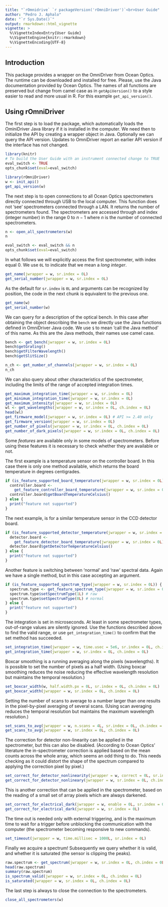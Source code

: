 ```yaml
---
title: "`rOmnidrive` `r packageVersion('rOmniDriver')`<br>User Guide"
author: "Pedro J. Aphalo"
date: "`r Sys.Date()`"
output: rmarkdown::html_vignette
vignette: >
  %\VignetteIndexEntry{User Guide}
  %\VignetteEngine{knitr::rmarkdown}
  %\VignetteEncoding{UTF-8}
---
```


## Introduction

This package provides a wrapper on the OmniDriver from Ocean Optics. The 
runtime can be downloaded and installed for free. Please, use the Java
documentation provided by Ocean Optics. The names of all functions are
preserved but change from camel case as in `getApiVersion()` to a style
easier to read and more usual in R. For this example `get_api_version()`.

## Using rOmniDriver

The first step is to load the package, which automatically loads the 
OminiDriver Java library if it is installed in the computer.
We need then to initialize the API by creating a wrapper object in Java.
Optionally we can query the API version. Updates to OmniDriver
report an earlier API version if the interface has not changed.

```r
library(knitr)
# To build the User Guide with an instrument connected change to TRUE
eval_switch <- TRUE
opts_chunk$set(eval=eval_switch)
```

```r
library(rOmniDriver)
w <- init_api()
get_api_version(w)
```

The next step is to open connections to all Ocean Optics spectrometers
directly connected through USB to the local computer. This function does
not 'see' spectrometers connected through a LAN. It returns the number of
spectrometers found. The spectrometers are accessed through and index 
(integer number) in the range 0 to $n - 1$ where $n$ is the number
of connected spectrometers.

```r
n <- open_all_spectrometers(w)
n
```

```r
eval_switch <- eval_switch && n
opts_chunk$set(eval=eval_switch)
```

In what follows we will explicitly access the first spectrometer, with
index equal 0. We use `0L` to indicate that we mean a _long integer_.

```r
get_name(jwrapper = w, sr.index = 0L)
get_serial_number(jwrapper = w, sr.index = 0L)
```

As the default for `sr.index` is `0L` and arguments can be recognized by
position, the code in the next chunk is equivalent to the previous one.

```r
get_name(w)
get_serial_number(w)
```

We can query for a description of the optical bench. In this case after
obtaining the object describing the `bench` we directly use the Java
functions defined in OmniDriver Java code. We use `$` to mean 'call the
Java method' of this name. As this are the Java methods, their names use
camel case.

```r
bench <- get_bench(jwrapper = w, sr.index = 0L)
bench$getGrating()
bench$getFilterWavelength()
bench$getSlitSize()
```

```r
n_ch <- get_number_of_channels(jwrapper = w, sr.index = 0L)
n_ch
```

We can also query about other characteristics of the spectrometer, including
the limits of the range of accepted integration times.

```r
get_maximum_integration_time(jwrapper = w, sr.index = 0L)
get_minimum_integration_time(jwrapper = w, sr.index = 0L)
get_maximum_intensity(jwrapper = w, sr.index = 0L)
wl <- get_wavelengths(jwrapper = w, sr.index = 0L, ch.index = 0L)
head(wl)
get_firmware_model(jwrapper = w, sr.index = 0L) # API >= 2.40 only
get_firmware_version(jwrapper = w, sr.index = 0L)
get_number_of_pixels(jwrapper = w, sr.index = 0L, ch.index = 0L)
get_number_of_dark_pixels(jwrapper = w, sr.index = 0L, ch.index = 0L)
```

Some _features_ are available only in some models of spectrometers. Before
using these features it is necessary to check whether they are available or
not.

The first example is a temperature sensor on the controller board. In this
case there is only one method available, which returns the board temperature
in degrees centigrades.

```r
if (is_feature_supported_board_temperature(jwrapper = w, sr.index = 0L)) {
  controller.board <- 
    get_feature_controller_board_temperature(jwrapper = w, sr.index = 0L)
  controller.board$getBoardTemperatureCelsius()
} else {
  print("feature not supported")
}
```


The next example, is for a similar temperature sensor in the CCD detector
board. 

```r
if (is_feature_supported_detector_temperature(jwrapper = w, sr.index = 0L)) {
  detector.board <- 
    get_feature_detector_board_temperature(jwrapper = w, sr.index = 0L)
  detector.board$getDetectorTemperatureCelsius()
} else {
  print("feature not supported")
}
```

Another feature is switching between 'normal' and 'raw' spectral data. Again
we have a single method, but in this case accepting an argument.

```r
if (is_feature_supported_spectrum_type(jwrapper = w, sr.index = 0L)) {
  spectrum.type <- get_feature_spectrum_type(jwrapper = w, sr.index = 0L)
  spectrum.type$setSpectrumType(1L) # raw
  spectrum.type$setSpectrumType(0L) # normal
} else {
  print("feature not supported")
}
```

The integration is set in microseconds. At least in some spectrometer
types, out-of-range values are silently ignored. Use the functions
described above to find the valid range, or use `get_integration_time()`
to confirm that the set method has succeeded.

```r
set_integration_time(jwrapper = w, time.usec = 5e6, sr.index = 0L, ch.index = 0L)
get_integration_time(jwrapper = w, sr.index = 0L, ch.index = 0L)
```

Boxcar smoothing is a running averaging along the pixels (wavelengths). It is
possible to set the number of pixels as a half width. (Using boxcar smoothing
reduces the noise reducing the effective wavelength resolution but maintains
the temporal resolution.)

```r
set_boxcar_width(w, half.width.px = 0L, sr.index = 0L, ch.index = 0L)
get_boxcar_width(jwrapper = w, sr.index = 0L, ch.index = 0L)
```

Setting the number of scans to average to a number larger than one results
in the pixel-by-pixel averaging of several scans. (Using scan averaging
reduces the temporal resolution but maintains the maximum wavelength
resolution.)

```r
set_scans_to_avg(jwrapper = w, n.scans = 4L, sr.index = 0L, ch.index = 0L)
get_scans_to_avg(jwrapper = w, sr.index = 0L, ch.index = 0L)
```

The correction for detector non-linearity can be applied in the spectrometer, 
but this can also be disabled. (According to Ocean Optics' literature the
in-spectrometer correction is applied based on the mean counts across the
whole array, which seems an odd thing to do. This needs checking as it
could distort the shape of the spectrum compared to applying the correction
pixel by pixel.)

```r
set_correct_for_detector_nonlinearity(jwrapper = w, correct = 0L, sr.index = 0L, ch.index = 0L)
get_correct_for_detector_nonlineary(jwrapper = w, sr.index = 0L, ch.index = 0L)
```

This is another correction that can be applied in the spectrometer, based
on the reading of a small set of array pixels which are always darkened.

```r
set_correct_for_electrical_dark(jwrapper = w, enable = 0L, sr.index = 0L)
get_correct_for_electrical_dark(jwrapper = w, sr.index = 0L)
```

The time out is needed only with external triggering, and is the maximum
time to wait for a trigger before unblocking the communication with the
computer (the spectrometer becoming responsive to new commands).

```r
set_timeout(jwrapper = w, time.millisec = 1000L, sr.index = 0L)
```

Finally we acquire a spectrum! Subsequently we query whether it is valid,
and whether it is saturated (the sensor is clipping the peaks).

```r
raw.spectrum <- get_spectrum(jwrapper = w, sr.index = 0L, ch.index = 0L)
head(raw.spectrum)
summary(raw.spectrum)
is_spectrum_valid(jwrapper = w, sr.index = 0L, ch.index = 0L)
is_saturated(jwrapper = w, sr.index = 0L, ch.index = 0L)
```

The last step is always to close the connection to the spectrometers.

```r
close_all_spectrometers(w)
```

